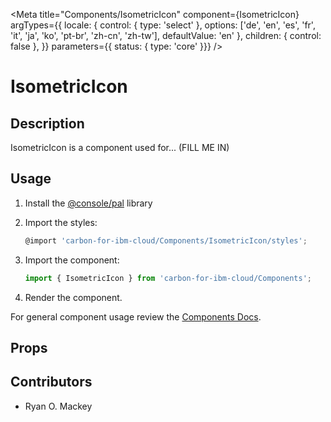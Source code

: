 

<Meta
  title="Components/IsometricIcon"
  component={IsometricIcon}
  argTypes={{
    locale: { control: { type: 'select' }, options: ['de', 'en', 'es', 'fr', 'it', 'ja', 'ko', 'pt-br', 'zh-cn', 'zh-tw'], defaultValue: 'en' },
    children: { control: false },
  }}
  parameters={{ status: { type: 'core' }}}
/>

# IsometricIcon

<Canvas>
  <Story
    name="Demo"
  >
    <div>
      <IsometricIcon id="icon-empty-example" icon="EMPTY" />
      <IsometricIcon id="icon-error-example" icon="ERROR" />
      <IsometricIcon id="icon-noresults-example" icon="NORESULTS" />
      <IsometricIcon id="icon-notification-example" icon="NOTIFICATION" />
      <IsometricIcon id="icon-tag-example" icon="TAG" />
      <IsometricIcon id="icon-unauthorized-example" icon="UNAUTHORIZED" />
    </div>
  </Story>
</Canvas>

## Description

IsometricIcon is a component used for... (FILL ME IN)

## Usage

1.  Install the [@console/pal](https://github.ibm.com/ibmcloud/pal#how-to-install-and-use) library
2.  Import the styles:

    ```js
    @import 'carbon-for-ibm-cloud/Components/IsometricIcon/styles';
    ```

3.  Import the component:

    ```js
    import { IsometricIcon } from 'carbon-for-ibm-cloud/Components';
    ```

4.  Render the component.

For general component usage review the [Components Docs](https://pages.github.ibm.com/ibmcloud/pal/development-guidelines/components/overview).

## Props

<ArgsTable of={IsometricIcon} />

## Contributors

- Ryan O. Mackey
